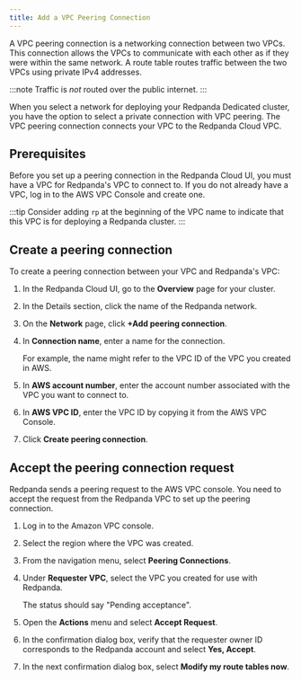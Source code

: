 ```yaml
---
title: Add a VPC Peering Connection
---
```


<head>
    <meta name="title" content="Add a VPC Peering Connection| Redpanda Docs"/>
    <meta name="description" content="Use the Redpanda Cloud UI to set up VPC peering."/>
</head>

A VPC peering connection is a networking connection between two VPCs. This connection allows the VPCs to communicate with each other as if they were within the same network. A route table routes traffic between the two VPCs using private IPv4 addresses.

:::note
Traffic is *not* routed over the public internet.
:::

When you select a network for deploying your Redpanda Dedicated cluster, you have the option to select a private connection with VPC peering. The VPC peering connection connects your VPC to the Redpanda Cloud VPC.

## Prerequisites

Before you set up a peering connection in the Redpanda Cloud UI, you must have a VPC for Redpanda's VPC to connect to. If you do not already have a VPC, log in to the AWS VPC Console and create one.

:::tip
Consider adding `rp` at the beginning of the VPC name to indicate that this VPC is for deploying a Redpanda cluster.
:::

## Create a peering connection

To create a peering connection between your VPC and Redpanda's VPC:

1. In the Redpanda Cloud UI, go to the **Overview** page for your cluster.
2. In the Details section, click the name of the Redpanda network.
2. On the **Network** page, click **+Add peering connection**.
3. In **Connection name**, enter a name for the connection.

    For example, the name might refer to the VPC ID of the VPC you created in AWS.
4. In **AWS account number**, enter the account number associated with the VPC you want to connect to.
5. In **AWS VPC ID**, enter the VPC ID by copying it from the AWS VPC Console.
6. Click **Create peering connection**.

## Accept the peering connection request

Redpanda sends a peering request to the AWS VPC console. You need to accept the request from the Redpanda VPC to set up the peering connection.

1. Log in to the Amazon VPC console.
2. Select the region where the VPC was created.
3. From the navigation menu, select **Peering Connections**.
4. Under **Requester VPC**, select the VPC you created for use with Redpanda.

    The status should say "Pending acceptance".
5. Open the **Actions** menu and select **Accept Request**.
6. In the confirmation dialog box, verify that the requester owner ID corresponds to the Redpanda account and select **Yes, Accept**.
7. In the next confirmation dialog box, select **Modify my route tables now**.
